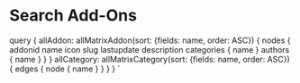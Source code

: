 
<MetadataHeader title="Search Add-ons | Matrix | Addons" />

# Search Add-Ons

<SearchAddons addons={props.data.allAddon.nodes} categories={props.data.allCategory.edges} />


  query {
    allAddon: allMatrixAddon(sort: {fields: name, order: ASC}) {
      nodes {
        addonid
        name
        icon
        slug
        lastupdate
        description
        categories {
          name
        }
        authors {
          name
        }
      }
    }
    allCategory: allMatrixCategory(sort: {fields: name, order: ASC}) {
      edges {
        node {
          name
        }
      }
    }
  }
`